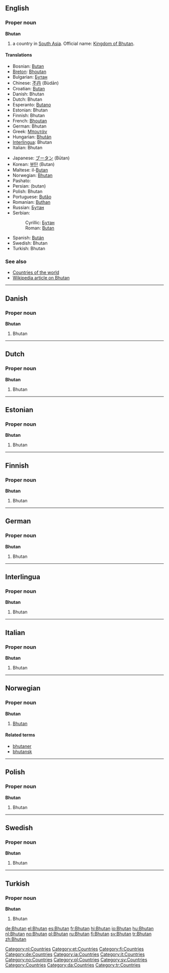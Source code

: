 ==English==

===Proper noun===
'''Bhutan'''

# a country in [[South Asia]]. Official name: [[Kingdom of Bhutan]].

====Translations====
{{top}}
*Bosnian: [[Butan#Bosnian|Butan]] {{m}}
*[[Breton]]: [[Bhoutan]]
*Bulgarian: [[Бутан]]
*Chinese: [[不丹]] (Bùdān)
*Croatian: [[Butan#Croatian|Butan]] {{m}}
*Danish: Bhutan
*Dutch: Bhutan
*Esperanto: [[Butano]]
*Estonian: Bhutan
*Finnish: Bhutan
*French: [[Bhoutan]]
*German: Bhutan
*Greek: [[Μπουτάν]]
*Hungarian: [[Bhután]]
*[[Interlingua]]: Bhutan
*Italian: Bhutan
{{mid}}
*Japanese: [[ブータン]] (Būtan)
*Korean: [[부탄]] (Butan)
*Maltese: il-[[Butan]]
*Norwegian: [[#Norwegian|Bhutan]]
*Pashato: {{PSchar|[[بهوټان]]}}
*Persian: {{FAchar|[[بوتان]]}}  (butan)
*Polish: Bhutan
*Portuguese: [[Butão]]
*Romanian: [[Buthan]] {{n}}
*Russian: [[Бутан]]
*Serbian:
*:Cyrillic: [[Бутан]] {{m}}
*:Roman: [[Butan#Serbian|Butan]] {{m}}
*Spanish: [[Bután]]
*Swedish: Bhutan
*Turkish: Bhutan
{{bottom}}

===See also===
*[[Countries of the world]]
*[[w:Bhutan|Wikipedia article on Bhutan]]

----

==Danish==

===Proper noun===
'''Bhutan'''

# Bhutan

----

==Dutch==

===Proper noun===
'''Bhutan'''

# Bhutan

[[Category:nl:Countries]]

----

==Estonian==

===Proper noun===
'''Bhutan'''

# Bhutan {{et-country}}

[[Category:et:Countries]]

----

==Finnish==

===Proper noun===
'''Bhutan'''

# Bhutan
[[Category:fi:Countries]]

----

==German==

===Proper noun===
'''Bhutan'''

# Bhutan

[[Category:de:Countries]]

----

==Interlingua==

===Proper noun===
'''Bhutan'''

# Bhutan
[[Category:ia:Countries]]

----

==Italian==

===Proper noun===
'''Bhutan'''

# Bhutan

[[Category:it:Countries]]

----

==Norwegian==

===Proper noun===
'''Bhutan'''

# [[#English|Bhutan]]

====Related terms====
*[[bhutaner]]
*[[bhutansk]]

[[Category:no:Countries]]

----

==Polish==

===Proper noun===
'''Bhutan'''

# Bhutan

[[Category:pl:Countries]]

----

==Swedish==

===Proper noun===
'''Bhutan'''

# Bhutan
[[Category:sv:Countries]]

----

==Turkish==

===Proper noun===
'''Bhutan'''

# Bhutan

[[Category:Countries]]
[[Category:da:Countries]]
[[Category:tr:Countries]]

[[de:Bhutan]]
[[el:Bhutan]]
[[es:Bhutan]]
[[fr:Bhutan]]
[[hi:Bhutan]]
[[io:Bhutan]]
[[hu:Bhutan]]
[[nl:Bhutan]]
[[no:Bhutan]]
[[pl:Bhutan]]
[[ru:Bhutan]]
[[fi:Bhutan]]
[[sv:Bhutan]]
[[tr:Bhutan]]
[[zh:Bhutan]]
